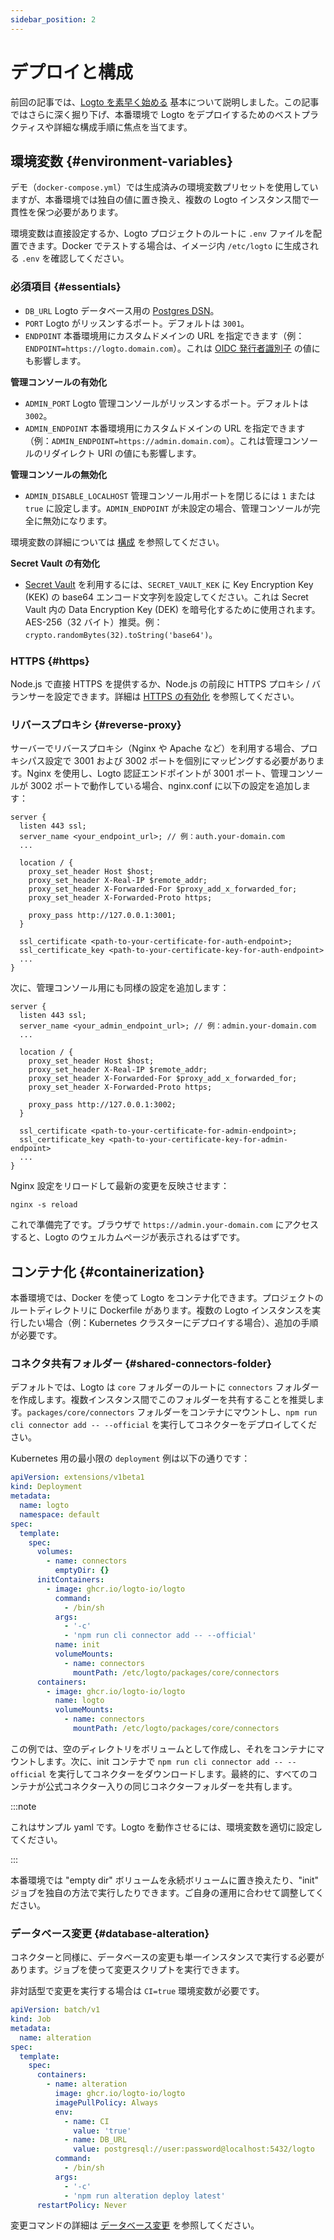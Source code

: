 ```yaml
---
sidebar_position: 2
---
```


# デプロイと構成

前回の記事では、[Logto を素早く始める](/logto-oss/get-started-with-oss) 基本について説明しました。この記事ではさらに深く掘り下げ、本番環境で Logto をデプロイするためのベストプラクティスや詳細な構成手順に焦点を当てます。

## 環境変数 \{#environment-variables}

デモ（`docker-compose.yml`）では生成済みの環境変数プリセットを使用していますが、本番環境では独自の値に置き換え、複数の Logto インスタンス間で一貫性を保つ必要があります。

環境変数は直接設定するか、Logto プロジェクトのルートに `.env` ファイルを配置できます。Docker でテストする場合は、イメージ内 `/etc/logto` に生成される `.env` を確認してください。

### 必須項目 \{#essentials}

- `DB_URL` Logto データベース用の [Postgres DSN](https://www.postgresql.org/docs/14/libpq-connect.html#id-1.7.3.8.3.6)。
- `PORT` Logto がリッスンするポート。デフォルトは `3001`。
- `ENDPOINT` 本番環境用にカスタムドメインの URL を指定できます（例：`ENDPOINT=https://logto.domain.com`）。これは [OIDC 発行者識別子](https://openid.net/specs/openid-connect-core-1_0.html#IssuerIdentifier) の値にも影響します。

**管理コンソールの有効化**

- `ADMIN_PORT` Logto 管理コンソールがリッスンするポート。デフォルトは `3002`。
- `ADMIN_ENDPOINT` 本番環境用にカスタムドメインの URL を指定できます（例：`ADMIN_ENDPOINT=https://admin.domain.com`）。これは管理コンソールのリダイレクト URI の値にも影響します。

**管理コンソールの無効化**

- `ADMIN_DISABLE_LOCALHOST` 管理コンソール用ポートを閉じるには `1` または `true` に設定します。`ADMIN_ENDPOINT` が未設定の場合、管理コンソールが完全に無効になります。

環境変数の詳細については [構成](/concepts/core-service/configuration/) を参照してください。

**Secret Vault の有効化**

- [Secret Vault](/secret-vault) を利用するには、`SECRET_VAULT_KEK` に Key Encryption Key (KEK) の base64 エンコード文字列を設定してください。これは Secret Vault 内の Data Encryption Key (DEK) を暗号化するために使用されます。AES-256（32 バイト）推奨。例：`crypto.randomBytes(32).toString('base64')`。

### HTTPS \{#https}

Node.js で直接 HTTPS を提供するか、Node.js の前段に HTTPS プロキシ / バランサーを設定できます。詳細は [HTTPS の有効化](/concepts/core-service/configuration/#enabling-https) を参照してください。

### リバースプロキシ \{#reverse-proxy}

サーバーでリバースプロキシ（Nginx や Apache など）を利用する場合、プロキシパス設定で 3001 および 3002 ポートを個別にマッピングする必要があります。Nginx を使用し、Logto 認証エンドポイントが 3001 ポート、管理コンソールが 3002 ポートで動作している場合、nginx.conf に以下の設定を追加します：

```
server {
  listen 443 ssl;
  server_name <your_endpoint_url>; // 例：auth.your-domain.com
  ...

  location / {
    proxy_set_header Host $host;
    proxy_set_header X-Real-IP $remote_addr;
    proxy_set_header X-Forwarded-For $proxy_add_x_forwarded_for;
    proxy_set_header X-Forwarded-Proto https;

    proxy_pass http://127.0.0.1:3001;
  }

  ssl_certificate <path-to-your-certificate-for-auth-endpoint>;
  ssl_certificate_key <path-to-your-certificate-key-for-auth-endpoint>
  ...
}
```

次に、管理コンソール用にも同様の設定を追加します：

```
server {
  listen 443 ssl;
  server_name <your_admin_endpoint_url>; // 例：admin.your-domain.com
  ...

  location / {
    proxy_set_header Host $host;
    proxy_set_header X-Real-IP $remote_addr;
    proxy_set_header X-Forwarded-For $proxy_add_x_forwarded_for;
    proxy_set_header X-Forwarded-Proto https;

    proxy_pass http://127.0.0.1:3002;
  }

  ssl_certificate <path-to-your-certificate-for-admin-endpoint>;
  ssl_certificate_key <path-to-your-certificate-key-for-admin-endpoint>
  ...
}
```

Nginx 設定をリロードして最新の変更を反映させます：

```
nginx -s reload
```

これで準備完了です。ブラウザで `https://admin.your-domain.com` にアクセスすると、Logto のウェルカムページが表示されるはずです。

## コンテナ化 \{#containerization}

本番環境では、Docker を使って Logto をコンテナ化できます。プロジェクトのルートディレクトリに Dockerfile があります。複数の Logto インスタンスを実行したい場合（例：Kubernetes クラスターにデプロイする場合）、追加の手順が必要です。

### コネクタ共有フォルダー \{#shared-connectors-folder}

デフォルトでは、Logto は `core` フォルダーのルートに `connectors` フォルダーを作成します。複数インスタンス間でこのフォルダーを共有することを推奨します。`packages/core/connectors` フォルダーをコンテナにマウントし、`npm run cli connector add -- --official` を実行してコネクターをデプロイしてください。

Kubernetes 用の最小限の `deployment` 例は以下の通りです：

```yaml
apiVersion: extensions/v1beta1
kind: Deployment
metadata:
  name: logto
  namespace: default
spec:
  template:
    spec:
      volumes:
        - name: connectors
          emptyDir: {}
      initContainers:
        - image: ghcr.io/logto-io/logto
          command:
            - /bin/sh
          args:
            - '-c'
            - 'npm run cli connector add -- --official'
          name: init
          volumeMounts:
            - name: connectors
              mountPath: /etc/logto/packages/core/connectors
      containers:
        - image: ghcr.io/logto-io/logto
          name: logto
          volumeMounts:
            - name: connectors
              mountPath: /etc/logto/packages/core/connectors
```

この例では、空のディレクトリをボリュームとして作成し、それをコンテナにマウントします。次に、init コンテナで `npm run cli connector add -- --official` を実行してコネクターをダウンロードします。最終的に、すべてのコンテナが公式コネクター入りの同じコネクターフォルダーを共有します。

:::note

これはサンプル yaml です。Logto を動作させるには、環境変数を適切に設定してください。

:::

本番環境では "empty dir" ボリュームを永続ボリュームに置き換えたり、"init" ジョブを独自の方法で実行したりできます。ご自身の運用に合わせて調整してください。

### データベース変更 \{#database-alteration}

コネクターと同様に、データベースの変更も単一インスタンスで実行する必要があります。ジョブを使って変更スクリプトを実行できます。

非対話型で変更を実行する場合は `CI=true` 環境変数が必要です。

```yaml
apiVersion: batch/v1
kind: Job
metadata:
  name: alteration
spec:
  template:
    spec:
      containers:
        - name: alteration
          image: ghcr.io/logto-io/logto
          imagePullPolicy: Always
          env:
            - name: CI
              value: 'true'
            - name: DB_URL
              value: postgresql://user:password@localhost:5432/logto
          command:
            - /bin/sh
          args:
            - '-c'
            - 'npm run alteration deploy latest'
      restartPolicy: Never
```

変更コマンドの詳細は [データベース変更](/logto-oss/using-cli/database-alteration/) を参照してください。
